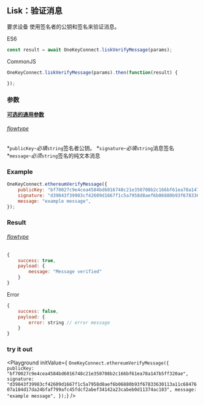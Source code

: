 
## Lisk：验证消息

要求设备
使用签名者的公钥和签名来验证消息。

ES6
```javascript
const result = await OneKeyConnect.liskVerifyMessage(params);
```

CommonJS
```javascript
OneKeyConnect.liskVerifyMessage(params).then(function(result) {

});
```

### 参数
[****可选的通用参数****](./commonParams)
###### [flowtype](https://github.com/OneKeyHQ/connect/blob/onekey/src/js/types/lisk.js#L133-L137)
*`publicKey`-*必填*`string`签名者公钥。
*`signature`-*必填*`string`消息签名
*`message`-*必须*`string`签名的纯文本消息

### Example
```javascript
OneKeyConnect.ethereumVerifyMessage({
    publicKey: "bf70027c9e4cea4584bd6016748c21e350708b2c166bf61ea78a147b5ff320ae",
    signature: "d39843f39983cf42609d1667f1c5a7958d8aef6b06880b93f67833630113a11c6847607a184d17da24bfaf799afc45fdcf2abef34142a23cabeb0d11374ac103",
    message: "example message",
});
```

### Result
###### [flowtype](https://github.com/OneKeyHQ/connect/blob/onekey/src/js/types/lisk.js#L139-L142)
```javascript
{
    success: true,
    payload: {
        message: "Message verified"
    }
}
```
Error
```javascript
{
    success: false,
    payload: {
        error: string // error message
    }
}
```


### try it out
<Playground
    initValue={
`OneKeyConnect.ethereumVerifyMessage({
    publicKey: "bf70027c9e4cea4584bd6016748c21e350708b2c166bf61ea78a147b5ff320ae",
    signature: "d39843f39983cf42609d1667f1c5a7958d8aef6b06880b93f67833630113a11c6847607a184d17da24bfaf799afc45fdcf2abef34142a23cabeb0d11374ac103",
    message: "example message",
});`}
/>

